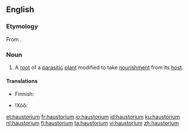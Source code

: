 ==English==

===Etymology===
From {{etyl|la|en}} {{suffix|haustor|ium|gloss1=drain|lang=la|nocat=1}}.

===Noun===
{{wikipedia}}
{{en-noun|haustoria}}

# A [[root]] of a [[parasitic]] [[plant]] modified to take [[nourishment]] from its [[host]].

====Translations====
{{trans-top|root of a parasitic plant}}
* Finnish: {{t|fi|imujuuri}}
{{trans-mid}}
* ǃXóõ: {{t|nmn|gǁkxʻáã}}
{{trans-bottom}}

[[et:haustorium]]
[[fr:haustorium]]
[[io:haustorium]]
[[id:haustorium]]
[[ku:haustorium]]
[[nl:haustorium]]
[[fi:haustorium]]
[[ta:haustorium]]
[[vi:haustorium]]
[[zh:haustorium]]